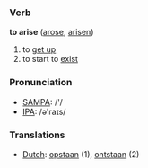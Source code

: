 === Verb ===

'''to arise''' ([[arose]], [[arisen]])

# to [[get up]]
# to start to [[exist]]

===Pronunciation===
*[[w:SAMPA|SAMPA]]: /'/
*[[w:IPA|IPA]]: /ə'raɪs/

=== Translations ===

*[[Dutch]]: [[opstaan]] (1), [[ontstaan]] (2)
